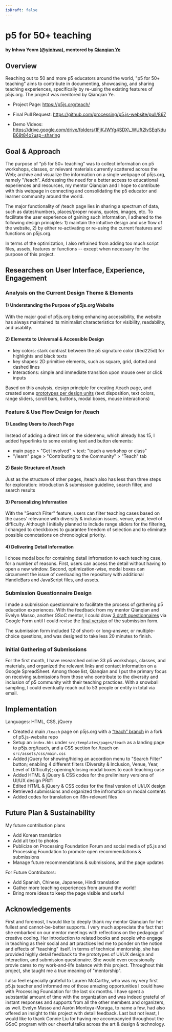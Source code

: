 ```yaml
---
isDraft: false
---
```

# p5 for 50+ teaching

#### by Inhwa Yeom ([@yinhwa](https://github.com/yinhwa)), mentored by [Qianqian Ye](https://qianqian-ye.com)

## Overview

Reaching out to 50 and more p5 educators around the world, "p5 for 50+ teaching" aims to contribute in documenting, showcasing, and sharing teaching experiences, specifically by re-using the existing features of p5js.org. The project was mentored by Qianqian Ye.

* Project Page: https://p5js.org/teach/

* Final Pull Request: https://github.com/processing/p5.js-website/pull/867

* Demo Videos: https://drive.google.com/drive/folders/1FjKJWYg4SDX\_WUft2lvSEqNduB68t84o?usp=sharing

## Goal & Approach

The purpose of “p5 for 50+ teaching” was to collect information on p5 workshops, classes, or relevant materials currently scattered across the Web; archive and visualize the information on a single webpage of p5js.org, namely "/teach". Addressing the need for a better access to educational experiences and resources, my mentor Qianqian and I hope to contribute with this webpage in connecting and consolidating the p5 educator and learner community around the world.

The major functionality of /teach page lies in sharing a spectrum of data, such as dates/numbers, places/proper nouns, quotes, images, etc. To facilitate the user experience of gaining such information, I adhered to the following design principles: 1) maintain the intuitive design and use flow of the website, 2) by either re-activating or re-using the current features and functions on p5js.org.

In terms of the optimization, I also refrained from adding too much script files, assets, features or functions -- except when necessary for the purpose of this project.

## Researches on User Interface, Experience, Engagement

### Analysis on the Current Design Theme & Elements

#### 1) Understanding the Purpose of p5js.org Website

With the major goal of p5js.org being enhancing accessibility, the website has always maintained its minimalist characteristics for visibility, readability, and usablity.

#### 2) Elements to Universal & Accessible Design

* key colors: stark contrast between the p5 signature color (#ed225d) for highlights and black texts
* key shapes: 2D primitive elements, such as square, grid, dotted and dashed lines
* Interactions: simple and immediate transition upon mouse over or click inputs

Based on this analysis, design principle for creating /teach page, and created some [prototypes per design units](https://drive.google.com/drive/folders/1cz5nJSW-IvA4wB6KvzRQkyU47qMcWUd_?usp=sharing) (text disposition, text colors, range sliders, scroll bars, buttons, modal boxes, mouse interactions)

### Feature & Use Flow Design for /teach

#### 1) Leading Users to /teach Page

Instead of adding a direct link on the sidemenu, which already has 15, I added hyperlinks to some existing text and button elements:

* main page > "Get Involved" > text: "teach a workshop or class"
* "/learn" page > "Contributing to the Community" > "Teach" tab

#### 2) Basic Structure of /teach

Just as the structure of other pages, /teach also has less than three steps for exploration: introduction & submission guideline, search filter, and search results

#### 3) Personalizing Information

With the "Search Filter" feature, users can filter teaching cases based on the cases' relevance with diversity & inclusion issues, venue, year, level of difficulty. Although I initially planned to include range sliders for the filtering, I changed to checkboxes to guarantee freedom of selection and to eliminate possible connotations on chronological priority.

#### 4) Delivering Detail Information

I chose modal box for containing detail infromation to each teaching case, for a number of reasons. First, users can access the detail without having to open a new window. Second, optimization-wise, modal boxes can circumvent the issue of overloading the repository with additional HandleBars and JavaScript files, and assets.

### Submission Questionnaire Design

I made a submission questionnaire to facilitate the process of gathering p5 education experiences. With the feedback from my mentor Qianqian and Evelyn Masso, another GSoC mentor, I could draw [3 draft questionnaires](https://drive.google.com/drive/folders/1fJCEm1aR4f15XYroZiRkw1vhKeg9Je-x?usp=sharing) via Google Form until I could revise the [final version](https://docs.google.com/forms/d/1IKjaWXznJtLqjLw12-yXrckcMy2lWV92jl8H5gA7m_Q/edit?usp=sharing) of the submission form.

The submission form included 12 of short- or long-answer, or multiple-choice questions, and was designed to take less 20 minutes to finish.

### Initial Gathering of Submissions

For the first month, I have researched online 33 p5 workshops, classes, and materials, and organized the relevant links and contact information on a Google SpreadSheet. Among those list, Qianqian and I put the primary focus on receiving submissions from those who contribute to the diversity and inclusion of p5 community with their teaching practices. With a snowball sampling, I could eventually reach out to 53 people or entity in total via email.

## Implementation

Languages: HTML, CSS, jQuery

* Created a main `/teach` page on p5js.org with a [“teach” branch](https://github.com/yinhwa/p5.js-website/tree/teach) in a fork of p5.js-website repo
* Setup an `index.hbs` under `src/templates/pages/teach` as a landing page to p5js.org/teach, and a CSS section for /teach on `src/assets/css/main.css`
* Added jQuery for showing/hiding an accordion menu to "Search Filter" button; enabling 4 different filters (Diversity & Inclusion, Venue, Year, Level of Difficulty); opening/closing modal boxes to each teaching case
* Added HTML & jQuery & CSS codes for the preliminary versions of UI/UX design PR#1
* Edited HTML & jQuery & CSS codes for the final version of UI/UX design
* Retrieved submissions and organized the infromation on modal contents
* Added codes for translation on i18n-relevant files

## Future Plan & Sustainability

My future contribution plans

* Add Korean translation
* Add alt text to photos
* Publicize on Processing Foundation Forum and social media of p5.js and Processing Foundation to promote open recommendations & submissions
* Manage future recommendations & submissions, and the page updates

For Future Contributors:

* Add Spanish, Chinese, Japanese, Hindi translation
* Gather more teaching experiences from around the world!
* Bring more ideas to keep the page visible and useful

## Acknowledgements

First and foremost, I would like to deeply thank my mentor Qianqian for her fullest and cannot-be-better supports. I very much appreciate the fact that she embarked on our mentor meetings with  reflections on the pedagogy of creative coding. Her introduction to related books and people who engage in teaching as their social and art practices led me to ponder on the notion and effects of "teaching" itself. In terms of technical mentorship, she has provided highly detail feedback to the prototypes of UI/UX design and interaction, and submission questionaire. She would even occasionally provie cares to my work-and-life balance with this project. Throughout this project, she taught me a true meaning of "mentorship".

I also feel especially grateful to Lauren McCarthy, who was my very first p5.js teacher and informed me of those amazing opportunities I could have with Processing Foundation for the last six months. I have spent a substantial amount of time with the organization and was indeed grateful of instant responses and supports from all the other members and organizers, as well. Evelyn Masso and Aarón  Montoya-Moraga, to name a few, had also offered an insight to this project with detail feedback. Last but not least, I would like to thank Connie Liu for having me accompanyied throughout the GSoC program with our cheerful talks across the art & design & technology.
